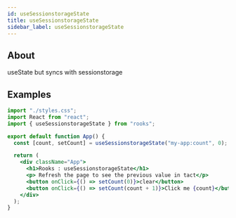 ```yaml
---
id: useSessionstorageState
title: useSessionstorageState
sidebar_label: useSessionstorageState
---
```


## About

useState but syncs with sessionstorage

[//]: # "Main"

## Examples

```jsx
import "./styles.css";
import React from "react";
import { useSessionstorageState } from "rooks";

export default function App() {
  const [count, setCount] = useSessionstorageState("my-app:count", 0);

  return (
    <div className="App">
      <h1>Rooks : useSessionstorageState</h1>
      <p> Refresh the page to see the previous value in tact</p>
      <button onClick={() => setCount(0)}>clear</button>
      <button onClick={() => setCount(count + 1)}>Click me {count}</button>
    </div>
  );
}
```

